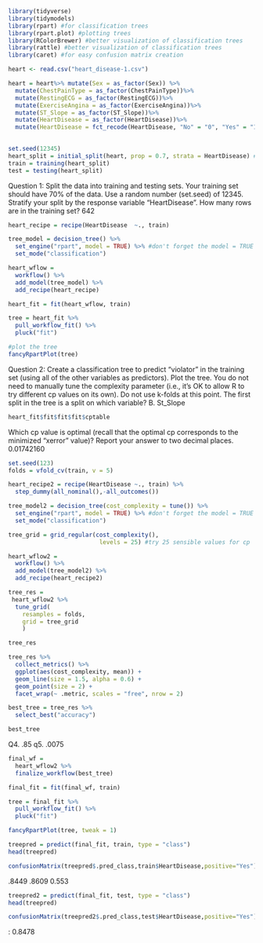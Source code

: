 
```r
library(tidyverse)
library(tidymodels)
library(rpart) #for classification trees
library(rpart.plot) #plotting trees
library(RColorBrewer) #better visualization of classification trees
library(rattle) #better visualization of classification trees
library(caret) #for easy confusion matrix creation 
```
```r
heart <- read.csv("heart_disease-1.csv")
```

```r
heart = heart%>% mutate(Sex = as_factor(Sex)) %>%
  mutate(ChestPainType = as_factor(ChestPainType))%>%
  mutate(RestingECG = as_factor(RestingECG))%>%
  mutate(ExerciseAngina = as_factor(ExerciseAngina))%>%
  mutate(ST_Slope = as_factor(ST_Slope))%>%
  mutate(HeartDisease = as_factor(HeartDisease))%>%
  mutate(HeartDisease = fct_recode(HeartDisease, "No" = "0", "Yes" = "1"))
  
```

```r
set.seed(12345) 
heart_split = initial_split(heart, prop = 0.7, strata = HeartDisease) #70% in training
train = training(heart_split)
test = testing(heart_split)
```
Question 1: Split the data into training and testing sets. Your training set should have 70% of the data.
Use a random number (set.seed) of 12345. Stratify your split by the response variable “HeartDisease”.
How many rows are in the training set? 642

```r
heart_recipe = recipe(HeartDisease  ~., train)

tree_model = decision_tree() %>% 
  set_engine("rpart", model = TRUE) %>% #don't forget the model = TRUE flag
  set_mode("classification")

heart_wflow = 
  workflow() %>% 
  add_model(tree_model) %>% 
  add_recipe(heart_recipe)

heart_fit = fit(heart_wflow, train)
```

```r
tree = heart_fit %>% 
  pull_workflow_fit() %>% 
  pluck("fit")

#plot the tree
fancyRpartPlot(tree)
```

Question 2: Create a classification tree to predict “violator” in the training set (using all of the other
variables as predictors). Plot the tree. You do not need to manually tune the complexity parameter (i.e., it’s
OK to allow R to try different cp values on its own). Do not use k-folds at this point.
The first split in the tree is a split on which variable? B. St_Slope

```r
heart_fit$fit$fit$fit$cptable
```
Which cp value is optimal (recall that the optimal cp corresponds to the minimized “xerror” value)? Report
your answer to two decimal places. 0.01742160 
```r
set.seed(123)
folds = vfold_cv(train, v = 5)
```

```r
heart_recipe2 = recipe(HeartDisease ~., train) %>%
  step_dummy(all_nominal(),-all_outcomes())

tree_model2 = decision_tree(cost_complexity = tune()) %>% 
  set_engine("rpart", model = TRUE) %>% #don't forget the model = TRUE flag
  set_mode("classification")

tree_grid = grid_regular(cost_complexity(),
                          levels = 25) #try 25 sensible values for cp

heart_wflow2 = 
  workflow() %>% 
  add_model(tree_model2) %>% 
  add_recipe(heart_recipe2)

tree_res = 
 heart_wflow2 %>% 
  tune_grid(
    resamples = folds,
    grid = tree_grid
    )

tree_res
```

```r
tree_res %>%
  collect_metrics() %>%
  ggplot(aes(cost_complexity, mean)) +
  geom_line(size = 1.5, alpha = 0.6) +
  geom_point(size = 2) +
  facet_wrap(~ .metric, scales = "free", nrow = 2) 
```
```r
best_tree = tree_res %>%
  select_best("accuracy")

best_tree
```

Q4. .85
q5. .0075

```r
final_wf = 
  heart_wflow2 %>% 
  finalize_workflow(best_tree)
```

```r
final_fit = fit(final_wf, train)

tree = final_fit %>% 
  pull_workflow_fit() %>% 
  pluck("fit")

fancyRpartPlot(tree, tweak = 1) 
```

```r
treepred = predict(final_fit, train, type = "class")
head(treepred)
```
```r
confusionMatrix(treepred$.pred_class,train$HeartDisease,positive="Yes")
```
.8449
.8609
0.553 

```r
treepred2 = predict(final_fit, test, type = "class")
head(treepred)
```
```r
confusionMatrix(treepred2$.pred_class,test$HeartDisease,positive="Yes")
```

: 0.8478  